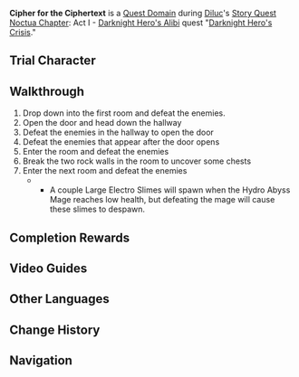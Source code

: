 {{Domain Infobox
|image        = Domain Story Quest Domain.png
|type         = Quest
|description  = A ciphertext written by an Abyss Mage for an Abyss Mage.<br />The simplest way to read it is to find an Abyss Mage, of course...
|quest        = Darknight Hero's Crisis
|quest_type   = Story
|region       = Mondstadt
|area         = Galesong Hill
|subarea      = Falcon Coast
|domain       = Temple of the Lion
|recLevel     = 23
|recElements  = Pyro
|trial        = Diluc
}}
'''Cipher for the Ciphertext''' is a [[Quest Domain]] during [[Diluc]]'s [[Story Quest]] [[Noctua Chapter]]: Act I - [[Darknight Hero's Alibi]] quest "[[Darknight Hero's Crisis]]."

==Trial Character==
{{Trial Character
|wl                      = 0, 1, 2, 3, 7

|character_name          = Diluc
|character_level0        = 23
|character_level1        = 28
|character_level2        = 33
|character_level3        = 43
|character_level7        = 84
|constellation0          = 1
|constellation1          = 1
|constellation2          = 2
|constellation3          = 3
|constellation7          = 3
|weapon_name             = Wolf's Gravestone
|weapon_level0           = 23
|weapon_level1           = 28
|weapon_level2           = 33
|weapon_level3           = 43
|weapon_level7           = 84
|refinement0             = 1
|refinement1             = 1
|refinement2             = 1
|refinement3             = 1
|refinement7             = 1
|artifact_flower0        = Medal of the Brave
|artifact_feather0       = Prospect of the Brave
|artifact_sands0         = Fortitude of the Brave
|artifact_goblet0        = Outset of the Brave
|artifact_circlet0       = Crown of the Brave
|artifact_flower1        = Medal of the Brave
|artifact_feather1       = Prospect of the Brave
|artifact_sands1         = Fortitude of the Brave
|artifact_goblet1        = Outset of the Brave
|artifact_circlet1       = Crown of the Brave
|artifact_flower2        = Medal of the Brave
|artifact_feather2       = Prospect of the Brave
|artifact_sands2         = Fortitude of the Brave
|artifact_goblet2        = Outset of the Brave
|artifact_circlet2       = Crown of the Brave
|artifact_flower3        = Medal of the Brave
|artifact_feather3       = Prospect of the Brave
|artifact_sands3         = Fortitude of the Brave
|artifact_goblet3        = Outset of the Brave
|artifact_circlet3       = Crown of the Brave
|artifact_flower7        = Royal Flora
|artifact_feather7       = Royal Plume
|artifact_sands7         = Royal Pocket Watch
|artifact_goblet7        = Royal Silver Urn
|artifact_circlet7       = Royal Masque
|artifact_level0         = 8
|artifact_level1         = 8
|artifact_level2         = 12
|artifact_level3         = 14
|artifact_level7         = 20
|set1                    = Brave Heart
|set1_7                  = Noblesse Oblige
|set1_piece_bonus        = 4
|set7_piece_bonus        = 4
|normal_attack_talent0   = 1
|normal_attack_talent1   = 1
|normal_attack_talent2   = 1
|normal_attack_talent3   = 1
|normal_attack_talent7   = 6
|elemental_skill_talent0 = 1
|elemental_skill_talent1 = 1
|elemental_skill_talent2 = 1
|elemental_skill_talent3 = 4
|elemental_skill_talent7 = 9
|elemental_burst_talent0 = 1
|elemental_burst_talent1 = 1
|elemental_burst_talent2 = 1
|elemental_burst_talent3 = 1
|elemental_burst_talent7 = 6
|hp0                     = 6,425
|hp1                     = 6,943
|hp2                     = 8,229
|hp3                     = 12,327
|hp7                     = 26,193
|atk0                    = 589
|atk1                    = 651
|atk2                    = 810
|atk3                    = 1,217
|atk7                    = 2,469
|def0                    = 226
|def1                    = 252
|def2                    = 278
|def3                    = 368
|def7                    = 891
|em0                     = 13
|em1                     = 13
|em2                     = 13
|em3                     = 17
|em7                     = 105
|er0                     = 100%
|er1                     = 100%
|er2                     = 103.5%
|er3                     = 104.7%
|er7                     = 135.0%
|crit_rate0              = 24.8%
|crit_rate1              = 24.8%
|crit_rate2              = 28.8%
|crit_rate3              = 41.8%
|crit_dmg0               = 50.0%
|crit_dmg1               = 50.0%
|crit_dmg2               = 66.8%
|crit_dmg3               = 72.4%
}}

==Walkthrough==
# Drop down into the first room and defeat the enemies. {{Enemy List|Cryo Slime*2;Electro Slime*2;Large Cryo Slime;Large Electro Slime}}
# Open the door and head down the hallway
# Defeat the enemies in the hallway to open the door {{Enemy List|Hilichurl Fighter*2;Hilichurl Shooter*2}}
# Defeat the enemies that appear after the door opens {{Enemy List|Wooden Shieldwall Mitachurl;Wooden Shield Hilichurl Guard*2}}
# Enter the room and defeat the enemies {{Enemy List|Electro Hilichurl Shooter;Cryo Hilichurl Shooter;Cryo Slime*2;Electro Slime*2}}
# Break the two rock walls in the room to uncover some chests
# Enter the next room and defeat the enemies {{Enemy List|Cryo Slime*3;Electro Slime*3;Large Cryo Slime;Large Electro Slime;Mutant Electro Slime;Hydro Abyss Mage}}
#** A couple Large Electro Slimes will spawn when the Hydro Abyss Mage reaches low health, but defeating the mage will cause these slimes to despawn.

==Completion Rewards==
{{Card|Agnidus Agate Sliver|1}}
{{Card|Adventurer's Experience|2}}
{{Card|Mystic Enhancement Ore|2}}
{{Card|Mora|10,000}}

==Video Guides==
{{EVT
|video1     = https://youtu.be/V4IuLOqOCWs
|caption1   = Cipher for the Ciphertext Guide (4 Chests)
}}

==Other Languages==
{{Other Languages
|en      = Cipher for the Ciphertext
|zhs     = 解读暗文的妙法
|zhs_rm  = Jiědú Ànwén de Miàofǎ
|zht     = 解讀暗文的妙法
|zht_rm  = Jiědú Ànwén de Miàofǎ
|zh_tl   = Trick to Deciphering the Ciphertext
|ja      = 暗号を解読する
|ja_rm   = Angou wo Kaidoku-suru
|ja_tl   = Deciphering the Ciphertext
|ko      = 암호 해독의 묘책
|ko_rm   = Amho Haedok-ui Myochaek
|ko_tl   = Clever Scheme of Cryptanalysis
|es      = La fórmula del cifrado
|es_tl   = The Formula of the Encryption
|fr      = Décoder le message
|fr_tl   = Deciphering the Message
|ru      = Ключ к шифру
|ru_tl   = A Key to Cipher
|th      = ไขรหัสข้อความ
|th_rm   = 
|th_tl   = 
|vi      = Mẹo Đọc Mật Mã
|vi_tl   = 
|de      = Trick zum Entziffern der Geheimschrift
|de_tl   = Trick to Decipher the Secret Code
|id      = Cara Memecahkan Kode Rahasia
|id_tl   = How to Decipher a Secret Code
|pt      = Código para o Texto Codificado
|pt_tl   = 
|tr      = Şifreli Yazının Şifresi
|tr_tl   = 
|it      = Decifrare il messaggio in codice
|it_tl   = 
}}

==Change History==
{{Change History|1.0}}

==Navigation==
{{Domain Navbox|Temporary}}